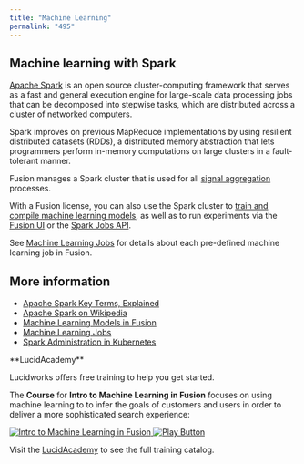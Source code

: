```yaml
---
title: "Machine Learning"
permalink: "495"
---
```


## Machine learning with Spark

[Apache Spark](http://spark.apache.org/) is an open source cluster-computing framework that serves as a fast and general execution engine for large-scale data processing jobs that can be decomposed into stepwise tasks, which are distributed across a cluster of networked computers.

Spark improves on previous MapReduce implementations by using resilient distributed datasets (RDDs), a distributed memory abstraction that lets programmers perform in-memory computations on large clusters in a fault-tolerant manner.

Fusion manages a Spark cluster that is used for all [signal aggregation](/fusion/5.9/590/aggregation-jobs) processes.

With a Fusion license, you can also use the Spark cluster to [train and compile machine learning models](/fusion/5.9/492/machine-learning-models-in-fusion), as well as to run experiments via the [Fusion UI](/fusion/5.9/460/experiments) or the [Spark Jobs API](/fusion/5.9/312/spark-jobs-api).

See [Machine Learning Jobs](/fusion/5.9/494/machine-learning-jobs) for details about each pre-defined machine learning job in Fusion.

## More information

* [Apache Spark Key Terms, Explained](https://databricks.com/blog/2016/06/22/apache-spark-key-terms-explained.html)
* [Apache Spark on Wikipedia](https://en.wikipedia.org/wiki/Apache_Spark)
* [Machine Learning Models in Fusion](/fusion/5.9/492/machine-learning-models-in-fusion)
* [Machine Learning Jobs](/fusion/5.9/494/machine-learning-jobs)
* [Spark Administration in Kubernetes](/fusion/5.9/190/spark-administration-in-kubernetes)

<Note>
**LucidAcademy**

Lucidworks offers free training to help you get started.

The **Course** for **Intro to Machine Learning in Fusion** focuses on using machine learning to to infer the goals of customers and users in order to deliver a more sophisticated search experience:

<Frame>
  <a href="https://academy.lucidworks.com/intro-to-machine-learning-in-fusion" target="_blank">
    <div class="note-image-wrapper">
      <img noZoom src="/assets/images/training-covers/intro-to-machine-learning.jpg" alt="Intro to Machine Learning in Fusion" class="note-image" />
      <img noZoom src="/images/play-btn.svg" alt="Play Button" class="note-image-overlay" />
    </div>
  </a>
</Frame>


Visit the [LucidAcademy](https://academy.lucidworks.com) to see the full training catalog.
</Note>

